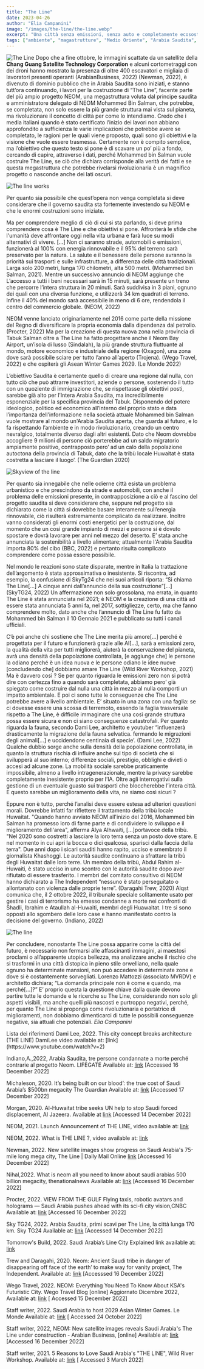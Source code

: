 ```yaml
---
title: "The Line"
date: 2023-04-26
author: "Elia Campanini"
image: "/images/the-line/the-line.webp"
excerpt: "Una città senza emissioni, senza auto e completamente ecosostenibile, con tutto il necessario al suo interno e che ospiterà ben nove milioni di abitanti.\n Il progetto esiste, e sono anche iniziati i lavori per costruirlo, in Arabia Saudita.\n Ma è davvero tutto oro ciò che luccica?"
tags: ["ambiente", "magastrutture", "Medio Oriente", "Arabia Saudita", "emissioni zero", "energie rinnovabili"]
---
```


![The Line](/images/the-line/the-line.webp)
Dopo che a fine ottobre, le immagini scattate da un satellite della **Chang Guang Satellite Technology Corporation** e alcuni cortometraggi con dei droni hanno mostrato la presenza di oltre 400 escavatori e migliaia di lavoratori presenti operanti (ArabianBusiness, 2022) (Newman, 2022), è divenuto di dominio pubblico che in Arabia Saudita sono iniziati, e stanno tutt’ora continuando, i lavori per la costruzione di “The Line”, facente parte del più ampio progetto NEOM, una megastruttura voluta dal principe saudita e amministratore delegato di NEOM Mohammed Bin Salman, che potrebbe, se completata, non solo essere la più grande struttura mai vista sul pianeta, ma rivoluzionare il concetto di città per come lo intendiamo.
Credo che i media italiani quando è stato certificato l’inizio dei lavori non abbiano approfondito a sufficienza le varie implicazioni che potrebbe avere se completato, le ragioni per le quali viene proposto, quali sono gli obiettivi e la visione che vuole essere trasmessa.
Certamente non è compito semplice, ma l’obiettivo che questo testo si pone è di scavare un po’ più a fondo, cercando di capire, attraverso i dati, perché Mohammed bin Salman vuole costruire The Line, se ciò che dichiara corrisponde alla verità dei fatti e se questa megastruttura che potrebbe rivelarsi rivoluzionaria è un magnifico progetto o nasconde anche dei lati oscuri.

![The line works](https://www.trevispa.com/media/immagini/3994_t_The%20Line%20project.jpg)

Per quanto sia possibile che quest’opera non venga completata si deve considerare che il governo saudita sta fortemente investendo su NEOM e che le enormi costruzioni sono iniziate.

Ma per comprendere meglio di ciò di cui si sta parlando, si deve prima comprendere cosa è The Line e che obiettivi si pone.
Affronterà le sfide che l'umanità deve affrontare oggi nella vita urbana e farà luce su modi alternativi di vivere. [...] Non ci saranno strade, automobili o emissioni, funzionerà al 100% con energia rinnovabile e il 95% del terreno sarà preservato per la natura. La salute e il benessere delle persone avranno la priorità sui trasporti e sulle infrastrutture, a differenza delle città tradizionali.
Larga solo 200 metri, lunga 170 chilometri, alta 500 metri.
(Mohammed bin Salman, 2021).
Mentre un successivo annuncio di NEOM aggiunge che
L’accesso a tutti i beni necessari sarà in 15 minuti, sarà presente un treno che percorre l’intera struttura in 20 minuti. Sarà suddivisa in 3 piani, ognuno dei quali con una diversa funzione, e utilizzerà 34 km quadrati di terreno. Infine il 40% del mondo sarà accessibile in meno di 6 ore, rendendola il centro del commercio globale. (NEOM, 2022)

NEOM venne lanciato originariamente nel 2016 come parte della missione del Regno di diversificare la propria economia dalla dipendenza dal petrolio. (Procter, 2022)
Ma per la creazione di questa nuova zona nella provincia di Tabuk Salman oltre a The Line ha fatto progettare anche il Neom Bay Airport, un’isola di lusso (Sindalah), la più grande struttura fluttuante al mondo, motore economico e industriale della regione (Oxagon), una zona dove sarà possibile sciare per tutto l’anno all’aperto (Trojena). (Wego Travel, 2022) e che ospiterà gli Asean Winter Games 2029. (Le Monde 2022)

L’obiettivo Saudita è certamente quello di creare una regione dal nulla, con tutto ciò che può attrarre investitori, aziende o persone, sostenendo il tutto con un quoziente di immigrazione che, se rispettasse gli obiettivi posti, sarebbe già alto per l’Intera Arabia Saudita, ma incredibilmente esponenziale per la specifica provincia del Tabuk.
Disponendo del potere ideologico, politico ed economico all’interno del proprio stato e data l’importanza dell’informazione nella società attuale Mohammed bin Salman vuole mostrare al mondo un'Arabia Saudita aperta, che guarda al futuro, e lo fa rispettando l’ambiente e in modo rivoluzionario, creando un centro nevralgico, totalmente diverso dagli altri esistenti.
Dato che Neom dovrebbe accogliere 9 milioni di persone ciò porterebbe ad un saldo migratorio ampiamente positivo, contrapposto pero’ ad un calo della popolazione autoctona della provincia di Tabuk, dato che la tribù locale Huwaitat è stata costretta a lasciare il luogo’. (The Guardian 2020)

![Skyview of the line](https://assets.arquitecturaviva.com/assets/uploads/articulos/71038/av_180171.jpeg?h=52bd8020)

Per quanto sia innegabile che nelle odierne città esista un problema urbanistico e che prescindono da strade e automobili, con anche il problema delle emissioni presente, in contrapposizione a ciò e al fascino del progetto saudita si deve considerare che, seppure nel progetto sia dichiarato come la città si dovrebbe basare interamente sull’energia rinnovabile, ciò risulterà estremamente complicato da realizzare. Inoltre vanno considerati gli enormi costi energetici per la costruzione, dal momento che un così grande impianto di mezzi e persone si è dovuto spostare e dovrà lavorare per anni nel mezzo del deserto.
E’ stata anche annunciata la sostenibilità a livello alimentare; attualmente l'Arabia Saudita importa 80% del cibo (BBC, 2022) e pertanto risulta complicato comprendere come possa essere possibile.

Nel mondo le reazioni sono state disparate, mentre in Italia la trattazione dell’argomento è stata approssimativa o inesistente.
Si riscontra, ad esempio, la confusione di SkyTg24 che nei suoi articoli riporta: “Si chiama The Line[...] A cinque anni dall’annuncio della sua costruzione”[...] (SkyTG24, 2022)
Un affermazione non solo grossolana, ma errata, in quanto The Line è stata annunciata nel 2021; è NEOM e la creazione di una città ad essere stata annunciata 5 anni fa, nel 2017, sottigliezze, certo, ma che fanno comprendere molto, dato anche che l’annuncio di The Line fu fatto da Mohammed bin Salman il 10 Gennaio 2021 e pubblicato su tutti i canali ufficiali.

C’è poi anche chi sostiene che
The Line merita più amore[...] perché è progettata per il futuro e funzionerà grazie alle AI[...], sarà a emissioni zero, la qualità della vita per tutti migliorerà, aiuterà la conservazione del pianeta, avrà una densità della popolazione controllata, [e aggiunge che] le persone la odiano perché è un idea nuova e le persone odiano le idee nuove [concludendo che] dobbiamo amare The Line (Wild River Workshop, 2021)
Ma è davvero così ?
Se per quanto riguarda le emissioni zero non si potrà dire con certezza fino a quando sarà completata, abbiamo pero’ già spiegato come costruire dal nulla una città in mezzo al nulla comporti un impatto ambientale.
E poi ci sono tutte le conseguenze che The Line potrebbe avere a livello ambientale.
E’ situato in una zona con una faglia: se ci dovesse essere una scossa di terremoto, essendo la faglia trasversale rispetto a The Line, è difficile immaginare che una così grande struttura possa essere sicura e non ci siano conseguenze catastrofali.
Per quanto riguarda la fauna, secondo Dami Lee, architetto e youtuber “influenzerà drasticamente la migrazione della fauna selvatica. fermando le migrazioni degli animali[...] e uccidendone centinaia di specie’. (Dami Lee, 2022)
Qualche dubbio sorge anche sulla densità della popolazione controllata, in quanto
la struttura rischia di influire anche sul tipo di società che si svilupperà al suo interno; differenze sociali, prestigio, obblighi e divieti o accesi ad alcune zone.
La mobilità sociale sarebbe praticamente impossibile, almeno a livello intragenerazionale, mentre la privacy sarebbe completamente inesistente proprio per l’IA.
Oltre agli interrogativi sulla gestione di un eventuale guasto sui trasporti che bloccherebbe l’intera città.
E questo sarebbe un miglioramento della vita, ne siamo così sicuri ?

Eppure non è tutto, perché l’analisi deve essere estesa ad ulteriori questioni morali.
Dovrebbe infatti far riflettere il trattamento della tribù locale Huwaitat.
"Quando hanno avviato NEOM all'inizio del 2016, Mohammed bin Salman ha promesso loro di farne parte e di condividere lo sviluppo e il miglioramento dell'area", afferma Alya Alhwaiti, […]portavoce della tribù. "Nel 2020 sono costretti a lasciare la loro terra senza un posto dove stare. E nel momento in cui apri la bocca o dici qualcosa, sparisci dalla faccia della terra".
Due anni dopo i sicari sauditi hanno rapito, ucciso e smembrato il giornalista Khashoggi.
Le autorità saudite continuano a sfrattare la tribù degli Huwaitat dalle loro terre. Un membro della tribù, Abdul Rahim al-Huwaiti, è stato ucciso in uno scontro con le autorità saudite dopo aver rifiutato di essere trasferito.
I membri del comitato consultivo di NEOM hanno dichiarato a The Independent “nessuno è stato perseguitato o allontanato con violenza dalle proprie terre”.
(Daragahi Trew, 2020)
Alqst comunica che, il 2 ottobre 2022, il tribunale speciale solitamente usato per gestire i casi di terrorismo ha emesso condanne a morte nei confronti di Shadli, Ibrahim e Ataullah al-Huwaiti, membri degli Huawaitat. I tre si sono opposti allo sgombero delle loro case e hanno manifestato contro la decisione del governo.
(Indiano, 2022)

![The line](https://media-assets.vanityfair.it/photos/6358038836ad73b33c3bbaab/16:9/pass/line-bottom-desktop.jpeg)

Per concludere, nonostante The Line possa apparire come la città del futuro, è necessario non fermarsi alle affascinanti immagini, ai maestosi proclami o all’apparente utopica bellezza, ma analizzare anche il rischio che si trasformi in una città distopica in pieno stile orwelliano, nella quale ognuno ha determinate mansioni, non può accedere in determinate zone e dove si è costantemente sorvegliati. Lorenzo Mattozzi (associato MVRDV) e architetto dichiara; “La domanda principale non è come e quando, ma perché[...]?” E’ proprio questa la questione chiave dalla quale devono partire tutte le domande e le ricerche su The Line, considerando non solo gli aspetti visibili, ma anche quelli più nascosti e purtroppo negativi, perché, per quanto The Line si proponga come rivoluzionaria e portatrice di miglioramenti, non dobbiamo dimenticarci di tutte le possibili conseguenze negative, sia attuali che potenziali.
<Signature>
_Elia Campanini_
</Signature>

<Bibliography class="not-prose">
Lista dei riferimenti
Dami Lee, 2022. This city concept breaks architecture (THE LINE) DamiLee
video available at: [link](https://www.youtube.com/watch?v=2)

Indiano,A.,2022, Arabia Saudita, tre persone condannate a morte perché contrarie al progetto Neom. LIFEGATE Available at: [link](https://www.lifegate.it/arabia-saudita-condannati-morte-progetto-neom) [Accessed 16 December 2022]

Michaleson, 2020. It’s being built on our blood’: the true cost of Saudi Arabia’s $500bn megacity The Guardian Available at: [link](https://www.theguardian.com/global-development/2020/may/04/its-being-built-on-our-blood-the-true-cost-of-saudi-arabia-5bn-mega-city-neom) [Accessed 17 December 2022]

Morgan, 2020. Al-Huwaitat tribe seeks UN help to stop Saudi forced displacement, Al Jazeera. Available at [link](https://www.aljazeera.com/news/2020/10/9/al-huwaitat-tribe-seeks-un-help-to-stop-saudi-forced-displacement#:~:text=Al%2DHuwaitat%20tribe%20seeks%20UN%20help%20to%20stop%20Saudi%20forced%20displacement,-Request%20for%20UN) [Accessed 14 December 2022]

NEOM, 2021. Launch Announcement of THE LINE, video available at: [link](https://www.youtube.com/watch?v=xLN2Vu1iels)

NEOM, 2022. What is THE LINE ?, video available at: [link](https://www.youtube.com/watch?v=0kz5vEqdaSc&list=WL)

Newman, 2022. New satellite images show progress on Saudi Arabia's 75-mile long mega city, The Line | Daily Mail Online [link](https://www.dailymail.co.uk/news/article-11533351/New-satellite-images-progress-Saudi-Arabias-75-mile-long-mega-city-Line.html) [Accessed 16 December 2022]

Nihal,2022. What is neom all you need to know about saudi arabias 500 billion megacity, thenationalnews Available at: [link](https://www.thenationalnews.com/gulf-news/saudi-arabia/2022/09/14/what-is-neom-all-you-need-to-know-about-saudi-arabias-500-billion-megacity/) [Accessed 16 December 2022]

Procter, 2022. VIEW FROM THE GULF Flying taxis, robotic avatars and holograms — Saudi Arabia pushes ahead with its sci-fi city vision,CNBC Available at: [link](https://www.cnbc.com/2022/10/25/neom-saudi-arabia-pushes-ahead-with-its-sci-fi-city-vision.html) [Accessed 16 December 2022]

Sky TG24, 2022. Arabia Saudita, primi scavi per The Line, la città lunga 170 km. Sky TG24 Available at: [link](https://tg24.sky.it/mondo/2022/10/25/the-line-arabia-saudita-video) [Accessed 14 December 2022]

Tomorrow's Build, 2022. Saudi Arabia’s Line City Explained link available at: [link](https://www.youtube.com/watch?v=h41J3HyRKvQ)

Trew and Daragahi, 2020. Neom: Ancient Saudi tribe in danger of disappearing off face of the earth’ to make way for vanity project, The Independent. Available at: [link](https://www.independent.co.uk/news/world/middle-east/neom-saudi-arabia-city-mbs-huwaitat-b809153.html) [Accesssed 16 December 2022]

Wego Travel, 2022. NEOM: Everything You Need To Know About KSA's Futuristic City. Wego Travel Blog [online] Aggiornato Dicembre 2022, Available at: [link](https://blog.wego.com/neom/) [ Accessed 15 December 2022]

Staff writer, 2022. Saudi Arabia to host 2029 Asian Winter Games. Le Monde Available at: [link](https://www.lemonde.fr/en/asia-and-pacific/article/2022/10/04/saudi-arabia-to-host-2029-asian-winter-games_5999078_153.html) [ Accessed 24 October 2022]

Staff writer, 2022, NEOM: New satellite images reveals Saudi Arabia's The Line under construction - Arabian Business, [online] Available at: [link](https://www.arabianbusiness.com/industries/construction/neom-new-satellite-images-reveals-saudi-arabias-the-line-under-construction) [Accessed 16 December 2022]

Staff writer, 2021. 5 Reasons to Love Saudi Arabia's "THE LINE", Wild River Workshop. Available at: [link](https://wildriverworkshop.com/saudi-arabia-the-line/) [ Accessed 3 March 2022]
</Bibliography>